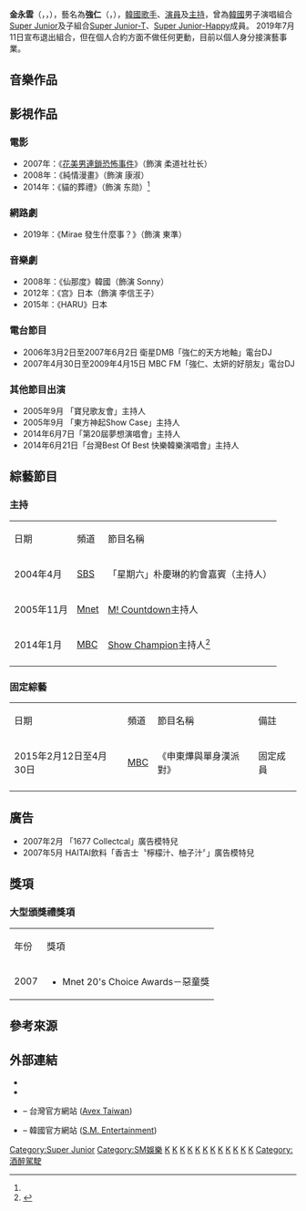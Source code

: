 {{藝人
| 姓名 = 強仁
| 類型 = 男歌手
| 圖片 = 150819 강인.jpg
| 圖片尺寸 = 250px
| 本名 = 金永雲
| 英文名 = 
| 羅馬拼音 = Kim Young-woon
| 暱稱 = 強爸、小雲、茄子、狸貓
| 國籍 = {{KOR}}
| 出生日期 = {{birth date and age|1985|1|17}}
| 出生地點 = {{KOR}}[[首爾特別市|首爾特別市]][[西大門區|西大門區]]{{link-ko|弘恩洞|홍은동}}
| 演奏樂器 = 
| 音樂類型 = 流行
| 職業 = [[歌手|歌手]]、[[主持人|主持人]]、[[演員|演員]]
| 語言 = [[韓語|韓語]]、[[英語|英語]]
| 教育程度 = [[慶熙大學|慶熙CYBER大學]]傳統文化產業系[[學士|學士]]
| 母校 = 首爾慶熙大學
| 活躍年代 = 2005年－2019年
| 經紀公司 = [[SM_Entertainment|SM Entertainment]]
| 相關團體 = {{ubl|[[Super_Junior|Super Junior]]（2005年-2019年）|[[Super_Junior-T|Super Junior-T]]（2007年-2019年）|[[Super_Junior-Happy|Super Junior-Happy]]（2008年-2019年）|[[SM_Town|SM Town]]}}
| 網站 = [https://twitter.com/himsenkangin  個人Twitter] <br> [https://www.instagram.com/kanginnim Instagram]
| 音樂專輯 = 
}}
{{Infobox Korean name|
hangul=강인|
hanja=強仁|
rr=Kang In |
othername1=金永雲
|hanja1=金永雲
|rr1=Kim Young Woon
|hangul1=김영운
}}

'''金永雲'''（{{kor|k='''김영운'''}}，{{lang-en|'''Kim Young-woon'''}}，{{bd|1985年|1月17日|}}），藝名為'''強仁'''（{{lang-ko|'''강인'''}}，{{lang-en|'''Kang In'''}}），[[韓國|韓國]][[歌手|歌手]]、[[演員|演員]]及[[主持|主持]]，曾為[[韓國|韓國]]男子演唱組合[[Super_Junior|Super Junior]]及子組合[[Super_Junior-T|Super Junior-T]]、[[Super_Junior-Happy|Super Junior-Happy]]成員。
2019年7月11日宣布退出組合，但在個人合約方面不做任何更動，目前以個人身分接演藝事業。

==音樂作品==
{{Further|Super Junior音樂作品列表}}

== 影視作品 ==
{{Further|Super Junior影视作品列表}}

=== 電影 ===
*2007年：《[[花美男連鎖恐怖事件|花美男連鎖恐怖事件]]》（飾演 柔道社社长）
*2008年：《純情漫畫》（飾演 康淑）
*2014年：《貓的葬禮》（飾演 东勋）<ref name="貓的葬禮"/>

=== 網路劇 ===
*2019年：《Mirae 發生什麼事？》（飾演 東準）

=== 音樂劇 ===
*2008年：《仙那度》韓國（飾演 Sonny）
*2012年：《宫》日本（飾演 李信王子）
*2015年：《HARU》日本

=== 電台節目 ===
* 2006年3月2日至2007年6月2日 衛星DMB「強仁的天方地軸」電台DJ
* 2007年4月30日至2009年4月15日 MBC FM「強仁、太妍的好朋友」電台DJ

=== 其他節目出演 ===
* 2005年9月 「寶兒歌友會」主持人
* 2005年9月 「東方神起Show Case」主持人
* 2014年6月7日「第20屆夢想演唱會」主持人
* 2014年6月21日「台灣Best Of Best 快樂韓樂演唱會」主持人


== 綜藝節目 ==

===主持===
{| class="wikitable"
|-style="background:blue; color:white; font-weight:bold; text-align:center;"
|日期||頻道||節目名稱
|-
| 2004年4月
| [[SBS_(韓國)|SBS]]
| 「星期六」朴慶琳的約會嘉賓（主持人）
|-
| 2005年11月
|[[Mnet|Mnet]]
| [[M!_Countdown|M! Countdown]]主持人 
|-
| 2014年1月
| [[MBC|MBC]]
| [[Show_Champion|Show Champion]]主持人<ref>{{cite news | title=Super Junior強仁將主持《SHOW CHAMPION》 | date=2014-01-07 | work=韓星網 | url=http://www.koreastardaily.com/tc/news/36528 | accessdate=2014-01-08 | language=zh | archive-date=2014-01-08 | archive-url=https://web.archive.org/web/20140108123016/http://www.koreastardaily.com/tc/news/36528 | dead-url=no }}</ref>
|-
|}

=== 固定綜藝 ===
{| class="wikitable"
|-style="background:blue; color:white; font-weight:bold; text-align:center;"
|日期||頻道||節目名稱||備註
|-
| 2015年2月12日至4月30日
| [[MBC|MBC]]
| 《申東燁與單身漢派對》
| 固定成員
|-
|}

== 廣告 ==
* 2007年2月 「1677 Collectcal」廣告模特兒
* 2007年5月 HAITAI飲料「香吉士〝檸檬汁、柚子汁〞」廣告模特兒

== 獎項 ==
=== 大型頒獎禮獎項 ===
{| class="wikitable"
|-style="background:blue; color:white; font-weight:bold; text-align:center;"
|年份||獎項
|-
! 2007
|
* Mnet 20's Choice Awards－惡童獎
|}

==參考來源==
{{reflist}}

== 外部連結 ==
{{Commonscat|Kangin}}
* {{twitter|himsenkangin}}
* {{instagram|kanginnim|強仁}}{{ko}}
* {{official|www.avex.com.tw/superjunior|Super Junior}} – 台灣官方網站 ([[愛貝克思_(台灣)|Avex Taiwan]])
* {{official|superjunior.smtown.com|Super Junior}} – 韓國官方網站 ([[SM娛樂|S.M. Entertainment]])

{{Super Junior}}
{{SM Entertainment}}

{{Authority control}}
{{DEFAULTSORT:Kim Young-woon}}
[[Category:Super_Junior|Category:Super Junior]]
[[Category:SM娛樂|Category:SM娛樂]]
[[Category:韓國男歌手|K]]
[[Category:韓國流行音樂歌手|K]]
[[Category:韓語流行音樂歌手|K]]
[[Category:日語歌手|K]]
[[Category:韓國電視演員|K]]
[[Category:韓國電影演員|K]]
[[Category:韓國電視主持人|K]]
[[Category:韓國廣播主持人|K]]
[[Category:韓國音樂劇演員|K]]
[[Category:慶熙網絡大學校友|K]]
[[Category:首爾特別市出身人物|K]]
[[Category:金姓|K]]
[[Category:酒醉駕駛|Category:酒醉駕駛]]